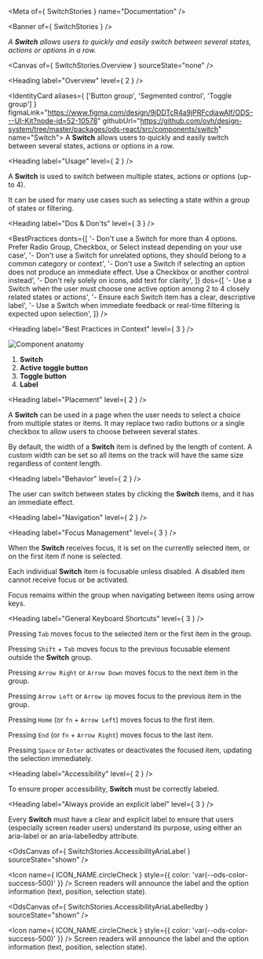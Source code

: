 
<Meta of={ SwitchStories } name="Documentation" />

<Banner of={ SwitchStories } />

_A **Switch** allows users to quickly and easily switch between several states, actions or options in a row._

<Canvas of={ SwitchStories.Overview } sourceState="none" />

<Heading label="Overview" level={ 2 } />

<IdentityCard aliases={ ['Button group', 'Segmented control', 'Toggle group'] }
              figmaLink="https://www.figma.com/design/9jDDTcR4a9jPRFcdjawAlf/ODS---UI-Kit?node-id=52-10578"
              githubUrl="https://github.com/ovh/design-system/tree/master/packages/ods-react/src/components/switch"
              name="Switch">
  A **Switch** allows users to quickly and easily switch between several states, actions or options in a row.
</IdentityCard>

<Heading label="Usage" level={ 2 } />

A **Switch** is used to switch between multiple states, actions or options (up-to 4).

It can be used for many use cases such as selecting a state within a group of states or filtering.

<Heading label="Dos & Don'ts" level={ 3 } />

<BestPractices
  donts={[
    '- Don\'t use a Switch for more than 4 options. Prefer Radio Group, Checkbox, or Select instead depending on your use case',
    '- Don\'t use a Switch for unrelated options, they should belong to a common category or context',
    '- Don\'t use a Switch if selecting an option does not produce an immediate effect. Use a Checkbox or another control instead',
    '- Don\'t rely solely on icons, add text for clarity',
  ]}
  dos={[
    '- Use a Switch when the user must choose one active option among 2 to 4 closely related states or actions',
    '- Ensure each Switch item has a clear, descriptive label',
    '- Use a Switch when immediate feedback or real-time filtering is expected upon selection',
  ]}
/>

<Heading label="Best Practices in Context" level={ 3 } />

![Component anatomy](components/switch/anatomy.png "Component anatomy")

1. **Switch**
2. **Active toggle button**
3. **Toggle button**
4. **Label**

<Heading label="Placement" level={ 2 } />

A **Switch** can be used in a page when the user needs to select a choice from multiple states or items.
It may replace two radio buttons or a single checkbox to allow users to choose between several states.

By default, the width of a **Switch** item is defined by the length of content.
A custom width can be set so all items on the track will have the same size regardless of content length.

<Heading label="Behavior" level={ 2 } />

The user can switch between states by clicking the **Switch** items, and it has an immediate effect.

<Heading label="Navigation" level={ 2 } />

<Heading label="Focus Management" level={ 3 } />

When the **Switch** receives focus, it is set on the currently selected item, or on the first item if none is selected.

Each individual **Switch** item is focusable unless disabled. A disabled item cannot receive focus or be activated.

Focus remains within the group when navigating between items using arrow keys.

<Heading label="General Keyboard Shortcuts" level={ 3 } />

Pressing `Tab` moves focus to the selected item or the first item in the group.

Pressing `Shift` + `Tab` moves focus to the previous focusable element outside the **Switch** group.

Pressing `Arrow Right` or `Arrow Down` moves focus to the next item in the group.

Pressing `Arrow Left` or `Arrow Up` moves focus to the previous item in the group.

Pressing `Home` (or `fn` + `Arrow Left`) moves focus to the first item.

Pressing `End` (or `fn` + `Arrow Right`) moves focus to the last item.

Pressing `Space` or `Enter` activates or deactivates the focused item, updating the selection immediately.

<Heading label="Accessibility" level={ 2 } />

To ensure proper accessibility, **Switch** must be correctly labeled.

<Heading label="Always provide an explicit label" level={ 3 } />

Every **Switch** must have a clear and explicit label to ensure that users (especially screen reader users) understand its purpose,
using either an <ExternalLink href="https://developer.mozilla.org/en-US/docs/Web/Accessibility/ARIA/Reference/Attributes/aria-label">aria-label</ExternalLink>
or an <ExternalLink href="https://developer.mozilla.org/en-US/docs/Web/Accessibility/ARIA/Reference/Attributes/aria-labelledby">aria-labelledby</ExternalLink> attribute.

<OdsCanvas of={ SwitchStories.AccessibilityAriaLabel } sourceState="shown" />

<Icon name={ ICON_NAME.circleCheck }
      style={{ color: 'var(--ods-color-success-500)' }} /> Screen readers will announce the label and the option information (text, position, selection state).

<OdsCanvas of={ SwitchStories.AccessibilityAriaLabelledby } sourceState="shown" />

<Icon name={ ICON_NAME.circleCheck }
      style={{ color: 'var(--ods-color-success-500)' }} /> Screen readers will announce the label and the option information (text, position, selection state).
